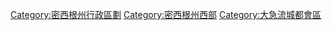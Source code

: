 {{Commons category|Kent County, Michigan}}
{{Cat main}}
{{DEFAULTSORT:Kent County, Michigan}}
[[Category:密西根州行政區劃|Category:密西根州行政區劃]]
[[Category:密西根州西部|Category:密西根州西部]]
[[Category:大急流城都會區|Category:大急流城都會區]]
